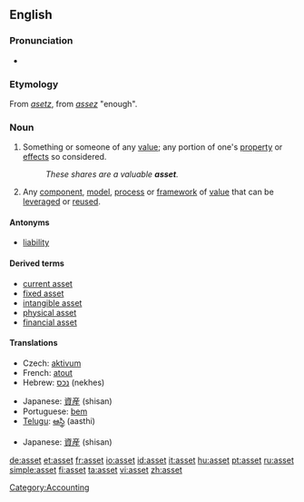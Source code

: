 {{see|ASSET}}
{{wikipedia}}
==English==

===Pronunciation===
* {{IPA|/'æset/}}

===Etymology===
From {{AF.}} ''[[asetz]]'', from {{OF.}} ''[[assez]]'' "enough".

===Noun===
{{en-noun}}

# Something or someone of any [[value]]; any portion of one's [[property]] or [[effect]]s so considered.
#: ''These shares are a valuable '''asset'''.''
# {{software}} Any [[component]], [[model]], [[process]] or [[framework]] of [[value]] that can be [[leverage]]d or [[reuse]]d.

====Antonyms====
* [[liability]]

====Derived terms====
* [[current asset]]
* [[fixed asset]]
* [[intangible asset]]
* [[physical asset]]
* [[financial asset]]

====Translations====
{{trans-top|something or someone of any value}}
* Czech: [[aktivum]] {{n}}
* French: [[atout]]
* Hebrew: [[נכס]] (nekhes) {{m}}
{{trans-mid}}
* Japanese: [[資産]] (shisan)
* Portuguese: [[bem]]
* [[Telugu]]: [[ఆస్థి]] (aasthi)
{{trans-bottom}}

{{trans-top|software: any component, etc. that can be leveraged or reused}}
{{trans-mid}}
* Japanese: [[資産]] (shisan)
{{trans-bottom}}

[[Category:Accounting]]

[[de:asset]]
[[et:asset]]
[[fr:asset]]
[[io:asset]]
[[id:asset]]
[[it:asset]]
[[hu:asset]]
[[pt:asset]]
[[ru:asset]]
[[simple:asset]]
[[fi:asset]]
[[ta:asset]]
[[vi:asset]]
[[zh:asset]]